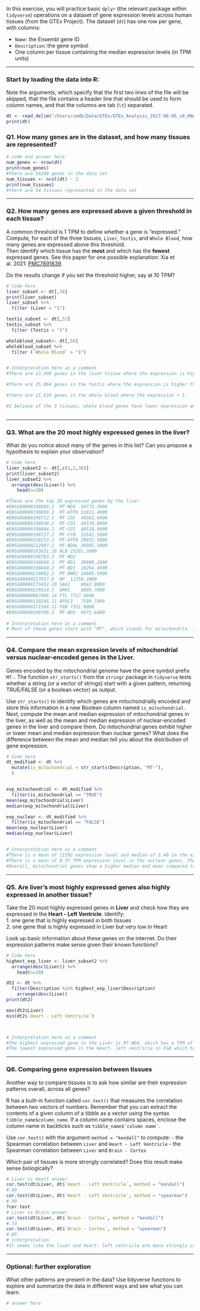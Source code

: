 In this exercise, you will practice basic `dplyr` (the relevant package within `tidyverse`) operations on a dataset of gene expression levels across human tissues (from the GTEx Project). The dataset (`dt`) has one row per gene, with columns:

-   `Name`: the Ensembl gene ID\
-   `Description`: the gene symbol
-   One column per tissue containing the median expression levels (in TPM units)

------------------------------------------------------------------------

### Start by loading the data into R:

Note the arguments, which specify that the first two lines of the file will be skipped, that the file contains a header line that should be used to form column names, and that the columns are tab (`\t`) separated.


```r
dt <- read_delim("/Users/cmdb/Data/GTEx/GTEx_Analysis_2017-06-05_v8_RNASeQCv1.1.9_gene_median_tpm.gct.gz", skip = 2, col_names = TRUE, delim = "\t")
print(dt)
```

### Q1. How many genes are in the dataset, and how many tissues are represented?

```r
# code and answer here
num_genes <- nrow(dt)
print(num_genes)
#there are 56200 genes in the data set
num_tissues <- ncol(dt) - 2
print(num_tissues)
#there are 54 tissues represented in the data set
```

------------------------------------------------------------------------

### Q2. How many genes are expressed above a given threshold in each tissue?

A common threshold is 1 TPM to define whether a gene is "expressed."\
Compute, for each of the three tissues, `Liver`, `Testis`, and `Whole Blood`, how many genes are expressed above this threshold.\
Then identify which tissue has the **most** and which has the **fewest** expressed genes. See this paper for one possible explanation: Xia et al. 2021: [PMC7891839](https://pmc.ncbi.nlm.nih.gov/articles/PMC7891839/).

Do the results change if you set the threshold higher, say at 10 TPM?

```r

# Code here
liver_subset <- dt[,38]
print(liver_subset)
liver_subset %>%
  filter (Liver > "1")

testis_subset <- dt[,52]
testis_subset %>%
  filter (Testis > "1")

wholeblood_subset<- dt[,56]
wholeblood_subset %>%
  filter (`Whole Blood` > "1")


# Interpretation here as a comment
#There are 13,499 genes in the liver tissue where the expression is higher than one.

#there are 25,064 genes in the testis where the expression is higher than one

#there are 11,616 genes in the whole blood where the expression > 1. 

#I believe of the 3 tissues, whole blood genes have lower expression and testis has the highest expressed genes.



```

------------------------------------------------------------------------

### Q3. What are the 20 most highly expressed genes in the liver?

What do you notice about many of the genes in this list? Can you propose a hypothesis to explain your observation?

```r

# Code here
liver_subset2 <- dt[,c(1,2,38)]
print(liver_subset2)
liver_subset2 %>%
  arrange(desc(Liver)) %>%
    head(n=20)

#These are the top 20 expressed genes by the liver
#ENSG00000198888.2  MT-ND4	58775.3000		
#ENSG00000198899.2	MT-ATP6	51821.4000		
#ENSG00000198712.1	MT-CO2	49563.6000		
#ENSG00000198938.2	MT-CO3	44570.8000		
#ENSG00000198804.2	MT-CO1	40518.9000		
#ENSG00000198727.2	MT-CYB	31641.5000		
#ENSG00000228253.1	MT-ATP8	29932.5000		
#ENSG00000212907.2	MT-ND4L	26085.5000		
#ENSG00000163631.16	ALB	25201.3000		
#ENSG00000198763.3	MT-ND2
#ENSG00000198888.2	MT-ND1	20800.2000		
#ENSG00000198840.2	MT-ND3	19264.4000		
#ENSG00000210082.2	MT-RNR2	18805.5000		
#ENSG00000257017.8	HP	12259.2000		
#ENSG00000173432.10	SAA1	8842.0000		
#ENSG00000229314.5	ORM1	8805.7000		
#ENSG00000087086.14	FTL	7717.9800		
#ENSG00000110245.11	APOC3	7599.7400		
#ENSG00000171564.11	FGB	7351.9000		
#ENSG00000198786.2	MT-ND5	6071.6400	
  
# Interpretation here as a comment
# Most of these genes start with "MT", which stands for mitochondria. It seems that most of these genes are highly expressed in the mitochondria, which could mean that they're highly involved in cellular respiration/metabolism processes.


```

------------------------------------------------------------------------

### Q4. Compare the mean expression levels of mitochondrial versus nuclear-encoded genes in the Liver.

Genes encoded by the mitochondrial genome have the gene symbol prefix `MT-`. The function `str_starts()` from the `stringr` package in `tidyverse` tests whether a string (or a vector of strings) start with a given pattern, returning TRUE/FALSE (or a boolean vector) as output.

Use `str_starts()` to identify which genes are mitochondrially encoded and store this information in a new Boolean column named `is_mitochondrial`. Next, compute the mean and median expression of mitochondrial genes in the liver, as well as the mean and median expression of nuclear-encoded genes in the liver and compare them. Do mitochondrial genes exhibit higher or lower mean and median expression than nuclear genes? What does the difference between the mean and median tell you about the distribution of gene expression.

```r
# Code here
dt_modified <- dt %>%
  mutate(is_mitochondrial = str_starts(Description, "MT-"),
  )


exp_mitochondrial <- dt_modified %>%
  filter(is_mitochondrial == "TRUE")
mean(exp_mitochondrial$Liver)
median(exp_mitochondrial$Liver)

exp_nuclear <- dt_modified %>%
  filter(is_mitochondrial == "FALSE")
mean(exp_nuclear$Liver)
median(exp_nuclear$Liver)


# Interpretation here as a comment
#There is a mean of 11592 expression level and median of 3.40 in the mitochondrial genes found in liver tissue.
#There is a mean of 8.37 TPM expression level in the nuclear genes. The median value is 0. 
#Overall, mitochondrial genes show a higher median and mean compared to nuclear genes. However, the difference between the means is a lot more drastic than the difference between medians. This tells us that the distribution for mitochondrial genes is more skewed to the right/higher, while the distribution for nuclear genes is more normal (since mean and median are a lot closer together). With the mitochondrial genes, a smaller subset of highly expressed genes shifted the mean so far that it wasn't close to the median at all. 

```

------------------------------------------------------------------------

### Q5. Are liver’s most highly expressed genes also highly expressed in another tissue?

Take the 20 most highly expressed genes in **Liver** and check how they are expressed in the **Heart - Left Ventricle**. Identify:\
1. one gene that is highly expressed in both tissues\
2. one gene that is highly expressed in Liver but very low in Heart

Look up basic information about these genes on the internet. Do their expression patterns make sense given their known functions?

```r

# Code here
highest_exp_liver <- liver_subset2 %>%
  arrange(desc(Liver)) %>%
    head(n=20)

dt2 <- dt %>%
  filter(Description %in% highest_exp_liver$Description)
    arrange(desc(Live))
print(dt2)

max(dt2$Liver)
min(dt2$`Heart - Left Ventricle`)



# Interpretation here as a comment
#The highest expressed gene in the Liver is MT-ND4, which has a TPM of 58775.3. The TPM for MT-ND4 in the heart- left ventricle is 6.60157e+04. 
#The lowest expressed gene in the Heart- left ventricle in FGB which has a TPM of .0285, which the TPM for this gene in the liver is 7351.9.


```

------------------------------------------------------------------------

### Q6. Comparing gene expression between tissues

Another way to compare tissues is to ask how similar are their expression patterns overall, across all genes?

R has a built-in function called `cor.test()` that measures the correlation between two vectors of numbers. Remember that you can extract the contents of a given column of a tibble as a vector using the syntax `tibble_name$column_name`. If a column name contains spaces, enclose the column name in backticks such as `` tibble_name$`column name` ``.

Use `cor.test()` with the argument `method = "kendall"` to compute: - the Spearman correlation between `Liver` and `Heart - Left Ventricle` - the Spearman correlation between `Liver` and `Brain - Cortex`

Which pair of tissues is more strongly correlated? Does this result make sense biologically?

```r
# Liver vs Heart answer
cor.test(dt$Liver, dt$`Heart - Left Ventricle`, method = "kendall")
#.80
cor.test(dt$Liver, dt$`Heart - Left Ventricle`, method = "spearman")
#.90
?cor.test
# Liver vs Brain answer
cor.test(dt$Liver, dt$`Brain - Cortex`, method = "kendall")
#.73
cor.test(dt$Liver, dt$`Brain - Cortex`, method = "spearman")
#.85
# interpretation
#It seems like the liver and heart- left ventricle are more strongly correlated than the other pair. Thinking along the lines of the earlier question, I think it makes sense that they are more strongly correlated. The left ventricle of the heart pumps blood to the the rest of the body. Since the heart is a muscle, it will require energy/ATP to do the work. I can imagine the genes related to metabolism/cellular that start with "MT" are also highly expressed in the heart- left ventricle.  
```

------------------------------------------------------------------------

### Optional: further exploration

What other patterns are present in the data? Use tidyverse functions to explore and summarize the data in different ways and see what you can learn.

```r
# answer here
```
